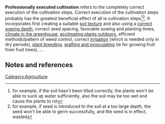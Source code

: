 '''Professionally executed cultivation''' refers to the completely correct execution of the cultivation steps. Correct execution of the cultivation steps probably has the greatest beneficial effect of all ie cultivation steps<ref>for example, if the soil hasn't been tilled correctly, the plants won't be able to suck up water sufficiently, also the soil may be too wet and cause the plants to rot</ref><ref>for example, if seed is introduced to the soil at a too large depth, the seed won't be able to germ successfully, and the seed is in effect, wasted</ref>. It incorporates first creating a suitable [[soil texture]] and also using a [[Plant propagation|correct sowing depth]], correct seed spacing, favorable sowing and planting times, [[Plant nursing|climate in the greenhouse]], [[Plant nursing|acclimating plants outdoors]], efficient methods/pattern of weed control, correct [[irrigation]] (which is needed only in dry periods), [[plant breeding]], [[grafting and innoculating]] (ie for growing fruit from fruit trees), ...

==Notes and references==
{{reflist}}

[[Category:Agriculture]]
